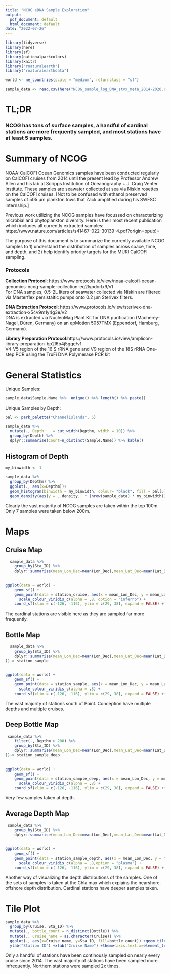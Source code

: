 ```yaml
---
title: "NCOG eDNA Sample Exploration"
output:
  pdf_document: default
  html_document: default
date: "2022-07-26"
---
```


```r
library(tidyverse)
library(here)
library(sf)
library(nationalparkcolors)
library(knitr)
library("rnaturalearth")
library("rnaturalearthdata")

world <- ne_countries(scale = "medium", returnclass = "sf")
```

```r
sample_data <- read.csv(here("NCOG_sample_log_DNA_stvx_meta_2014-2020.csv"))

```


# TL;DR

### NCOG has tons of surface samples, a handful of cardinal stations are more frequently sampled, and most stations have at least 5 samples. 

# Summary of NCOG
NOAA-CalCOFI Ocean Genomics samples have been conducted regularly on CalCOFI cruises from 2014 until the present lead by Professor Andrew Allen and his lab at Scripps Institution of Oceanography + J. Craig Venter Institute. These samples are seawater collected at sea via Niskin rosettes on the CalCOFI cruises. [Not to be confused with ethanol preserved samples of 505 µm plankton tows that Zack amplified during his SWFSC internship.]

Previous work utilizing the NCOG samples have focussed on characterizing microbial and phytoplankton diversity. Here is their most recent publication which includes all currently extracted samples: https://www.nature.com/articles/s41467-022-30139-4.pdf?origin=ppub)=

The purpose of this document is to summarize the currently available NCOG samples to 1) understand the distribution of samples across space, time, and depth, and 2) help identify priority targets for the MURI CalCOFI sampling.

### Protocols
**Collection Protocol**: https://www.protocols.io/view/noaa-calcofi-ocean-genomics-ncog-sample-collection-eq2lypdorlx9/v1  
For DNA samples, 0.5-2L liters of seawater collected via Niskin are filtered via Masterflex persistaltic pumps onto 0.2 µm Sterivex filters. 

**DNA Extraction Protocol**: https://www.protocols.io/view/sterivex-dna-extraction-x54v9m1y4g3e/v2  
DNA is extracted via NucleoMag Plant Kit for DNA purification
(Macherey-Nagel, Düren, Germany) on an epMotion 5057TMX (Eppendorf, Hamburg, Germany). 

**Library Preparation Protocol**:https://www.protocols.io/view/amplicon-library-preparation-bp2l6b4j5gqe/v1  
V4-V5 region of the 16 S rRNA gene and V9 region of the 18S rRNA
One-step PCR using the TruFi DNA Polymerase PCR kit


# General Statistics

Unique Samples:
```r
sample_data$Sample.Name %>%  unique() %>% length() %>% paste()
```

Unique Samples by Depth:

```r

pal <- park_palette("ChannelIslands", 5)

sample_data %>% 
  mutate(., Depth    = cut_width(Depthm, width = 10)) %>% 
  group_by(Depth) %>% 
  dplyr::summarise(Count=n_distinct(Sample.Name)) %>% kable()
```

## Histogram of Depth
```r
my_binwidth <- 1

sample_data %>%  
  group_by(Depthm) %>% 
  ggplot(., aes(x=Depthm))+
  geom_histogram(binwidth = my_binwidth, colour= "black", fill = pal[3]) +
  geom_density(aes(y = ..density.. * (nrow(sample_data) * my_binwidth)), fill=pal[5], alpha = .4) +theme_bw() + scale_x_sqrt(breaks=c(0,10,50,100,200,400,600)) +xlab("Depth (m)") + ylab("Count")
```
  
Clearly the vast majority of NCOG samples are taken within the top 100m. Only 7 samples were taken below 200m.

# Maps

## Cruise Map

```r
  sample_data %>% 
    group_by(Sta_ID) %>% 
    dplyr::summarise(mean_Lon_Dec=mean(Lon_Dec),mean_Lat_Dec=mean(Lat_Dec), Cruise_count=n_distinct(Cruise))-> station_cruise
  
  
ggplot(data = world) +
    geom_sf() +
    geom_point(data = station_cruise, aes(x = mean_Lon_Dec, y = mean_Lat_Dec,color = Cruise_count,size = Cruise_count)) +
      scale_colour_viridis_c(alpha = .8, option = "inferno") +
    coord_sf(xlim = c(-126, -116), ylim = c(29, 38), expand = FALSE) +theme_bw() +xlab("Longitude") +ylab("Lattitude") +labs(size="Unique Cruises",colour="Unique Cruises") 
```
  
The cardinal stations are visible here as they are sampled far more frequently.

## Bottle Map

```r
  sample_data %>% 
    group_by(Sta_ID) %>% 
    dplyr::summarise(mean_Lon_Dec=mean(Lon_Dec),mean_Lat_Dec=mean(Lat_Dec), Sample_count=n_distinct(Sample.Name
))-> station_sample
  
  
ggplot(data = world) +
    geom_sf() +
    geom_point(data = station_sample, aes(x = mean_Lon_Dec, y = mean_Lat_Dec,color = Sample_count,size = Sample_count)) +
      scale_colour_viridis_c(alpha = .8) +
    coord_sf(xlim = c(-126, -116), ylim = c(29, 38), expand = FALSE) +theme_bw() +xlab("Longitude") +ylab("Lattitude") +labs(size="Unique Samples",colour="Unique Samples") 
```
  
  The vast majority of stations south of Point. Conception have multiple depths and multiple cruises.
  

## Deep Bottle Map
```r

 sample_data %>% 
    filter(., Depthm > 200) %>% 
    group_by(Sta_ID) %>% 
    dplyr::summarise(mean_Lon_Dec=mean(Lon_Dec),mean_Lat_Dec=mean(Lat_Dec), Sample_count=n_distinct(Sample.Name
))-> station_sample_deep
  
  
ggplot(data = world) +
    geom_sf() +
    geom_point(data = station_sample_deep, aes(x = mean_Lon_Dec, y = mean_Lat_Dec,color = Sample_count,size = Sample_count)) +
      scale_colour_viridis_c(alpha = .8) +
    coord_sf(xlim = c(-126, -116), ylim = c(29, 38), expand = FALSE) +theme_bw() +xlab("Longitude") +ylab("Lattitude") +labs(size="Unique Samples",colour="Unique Samples") 

```
  
Very few samples taken at depth.

## Average Depth Map
```r

 sample_data %>% 
    group_by(Sta_ID) %>% 
    dplyr::summarise(mean_Lon_Dec=mean(Lon_Dec),mean_Lat_Dec=mean(Lat_Dec), Sample_count=n_distinct(Sample.Name),mean_depth=mean(Depthm)) -> station_sample_depth
  
  
ggplot(data = world) +
    geom_sf() +
    geom_point(data = station_sample_depth, aes(x = mean_Lon_Dec, y = mean_Lat_Dec,color = mean_depth,size = Sample_count)) +
      scale_colour_viridis_c(alpha = .8,option = "plasma") +
    coord_sf(xlim = c(-126, -116), ylim = c(29, 38), expand = FALSE) +theme_bw() +xlab("Longitude") +ylab("Lattitude") +labs(size="Unique Samples",colour="Mean Depth (m)") 

```
  
Another way of visualizing the depth distributions of the samples. One of the sets of samples is taken at the Chla max which explains the nearshore-offshore depth distribution. Cardinal stations have deeper samples taken.

# Tile Plot
```r
sample_data %>% 
  group_by(Cruise, Sta_ID) %>% 
  mutate(., bottle_count = n_distinct(Bottle)) %>% 
  mutate(., Cruise_name = as.character(Cruise)) %>% 
  ggplot(., aes(x=Cruise_name, y=Sta_ID, fill=bottle_count)) +geom_tile() +theme_bw() +
  ylab("Station ID") +xlab("Cruise Name") +theme(axis.text.x=element_text(angle = -45, hjust = 0.5)) +labs(fill="Unique Bottles") +xlab("Cruise") +ylab("Station")

```
  
Only a handful of stations have been continously sampled on nearly every cruise since 2014. The vast majority of stations have been sampled more infrequently. Northern stations were sampled 2x times.
